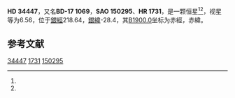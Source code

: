 {{Starbox begin
| name = HD 34447
}}
{{Starbox observe
| epoch = [[J2000.0|J2000.0]]
| constell = {{星座名待查}}<ref name=SIMBAD>{{cite web
 | url=http://simbad.u-strasbg.fr/simbad/sim-id?Ident=HR+1731
 | title=Pulsating variable Star
 | publisher=Centre de Données astronomiques de Strasbourg
 | work=SIMBAD
 | accessdate=2012-07-13
 | archive-date=2020-02-02
 | archive-url=https://web.archive.org/web/20200202101723/http://simbad.u-strasbg.fr/simbad/sim-id?Ident=HR+1731
 | dead-url=no
 }}</ref><ref name=DATA>{{cite web
 | url=http://vizier.u-strasbg.fr/viz-bin/VizieR-5?-out.add=.&-source=5050&-corr=PK=HR&-out.max=9999&HR=1731
 | title=VizieR Detailed Page
 | accessdate=2012-07-13
 | archive-date=2016-03-04
 | archive-url=https://web.archive.org/web/20160304232805/http://vizier.u-strasbg.fr/viz-bin/VizieR-5?-out.add=.&-source=5050&-corr=PK=HR&-out.max=9999&HR=1731
 | dead-url=no
 }}</ref>
| 星官 = 
| ra = {{RA|5|16|48.1}}<ref name=SIMBAD /><ref name=DATA />
| dec = {{DEC|-17|8|30}}<ref name=SIMBAD /><ref name=DATA />
| appmag_v = 6.56<ref name=SIMBAD /><ref name=DATA />
}}
{{Starbox character
| class = B3IV<ref name=SIMBAD /><ref name=DATA />
| b-v = -0.16<ref name=SIMBAD /><ref name=DATA />
| u-b = <ref name=SIMBAD /><ref name=DATA />
| r-i = <ref name=SIMBAD /><ref name=DATA />
| variable = 
}}
{{Starbox astrometry
| radial_v = 
| prop_mo_ra = 12
| parallax = 
| p_error = 
}}
{{Starbox catalog
| names =BD-17 1069，[[SAO星表|SAO]] 150295，[[HD星表|HD]] 34447，[[HR星表|HR]] 1731}}
{{Starbox reference |Simbad=HR+1731}}
{{Starbox end}}

'''HD 34447'''，又名'''BD-17 1069'''，'''SAO 150295'''、'''HR 1731'''，是一颗恒星<ref name=SIMBAD /><ref name=DATA />，视星等为6.56，位于[[銀道座標系|銀經]]218.64，[[銀道座標系|銀緯]]-28.4，其[[B1900.0|B1900.0]]坐标为赤經{{RA|5|12|21.4}}，赤緯{{DEC|-17|-28.4|7}}。

== 参考文献 ==
{{reflist}}

{{star-stub}}

[[Category:HD和HDE天體|34447]]
[[Category:HR天體|1731]]
[[Category:SAO天體|150295]]